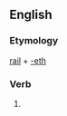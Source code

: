 ==English==

===Etymology===
[[rail]] + [[-eth]]

===Verb===
{{infl|en|verb form}}

# {{archaic third-person singular of|rail}}